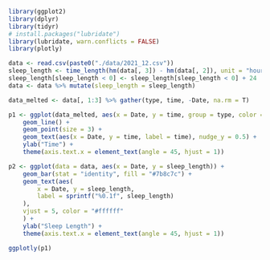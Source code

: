 
```r
library(ggplot2)
library(dplyr)
library(tidyr)
# install.packages("lubridate")
library(lubridate, warn.conflicts = FALSE)
library(plotly)
```

```r
data <- read.csv(paste0("./data/2021_12.csv"))
sleep_length <- time_length(hm(data[, 3]) - hm(data[, 2]), unit = "hour")
sleep_length[sleep_length < 0] <- sleep_length[sleep_length < 0] + 24
data <- data %>% mutate(sleep_length = sleep_length)

data_melted <- data[, 1:3] %>% gather(type, time, -Date, na.rm = T)

```

```r


p1 <- ggplot(data_melted, aes(x = Date, y = time, group = type, color = type)) +
    geom_line() +
    geom_point(size = 3) +
    geom_text(aes(x = Date, y = time, label = time), nudge_y = 0.5) +
    ylab("Time") +
    theme(axis.text.x = element_text(angle = 45, hjust = 1))

p2 <- ggplot(data = data, aes(x = Date, y = sleep_length)) +
    geom_bar(stat = "identity", fill = "#7b8c7c") +
    geom_text(aes(
        x = Date, y = sleep_length,
        label = sprintf("%0.1f", sleep_length)
    ),
    vjust = 5, color = "#ffffff"
    ) +
    ylab("Sleep Length") +
    theme(axis.text.x = element_text(angle = 45, hjust = 1))

```

```r
ggplotly(p1)

```
